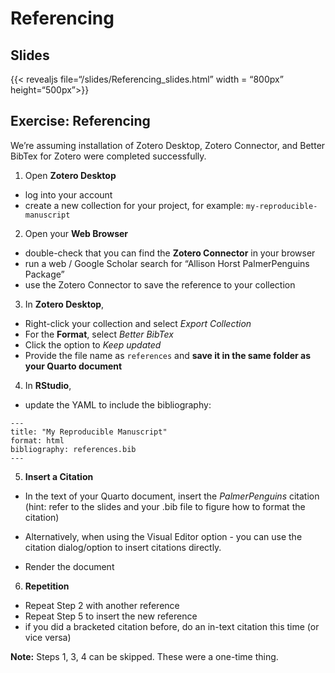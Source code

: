 # Referencing

## Slides

{{< revealjs file="/slides/Referencing_slides.html" width = "800px" height="500px">}}

## Exercise: Referencing

We're assuming installation of Zotero Desktop, Zotero Connector, and Better BibTex for Zotero were completed successfully.

1.  Open **Zotero Desktop**

-   log into your account
-   create a new collection for your project, for example: `my-reproducible-manuscript`

2.  Open your **Web Browser**

-   double-check that you can find the **Zotero Connector** in your browser
-   run a web / Google Scholar search for "Allison Horst PalmerPenguins Package"
-   use the Zotero Connector to save the reference to your collection

3.  In **Zotero Desktop**,

-   Right-click your collection and select *Export Collection*
-   For the **Format**, select *Better BibTex*
-   Click the option to *Keep updated*
-   Provide the file name as `references` and **save it in the same folder as your Quarto document**

4.  In **RStudio**,

-   update the YAML to include the bibliography:

```         
---
title: "My Reproducible Manuscript"
format: html
bibliography: references.bib
---
```

5.  **Insert a Citation**

-   In the text of your Quarto document, insert the *PalmerPenguins* citation (hint: refer to the slides and your .bib file to figure how to format the citation)

-   Alternatively, when using the Visual Editor option - you can use the citation dialog/option to insert citations directly.

-   Render the document

6.  **Repetition**

-   Repeat Step 2 with another reference
-   Repeat Step 5 to insert the new reference
-   if you did a bracketed citation before, do an in-text citation this time (or vice versa)

**Note:** Steps 1, 3, 4 can be skipped. These were a one-time thing.
